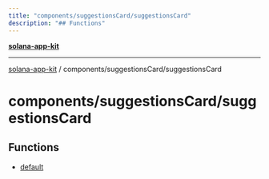 ```yaml
---
title: "components/suggestionsCard/suggestionsCard"
description: "## Functions"
---
```


[**solana-app-kit**](../../../README.mdx)

***

[solana-app-kit](../../../README.mdx) / components/suggestionsCard/suggestionsCard

# components/suggestionsCard/suggestionsCard

## Functions

- [default](functions/default.mdx)

